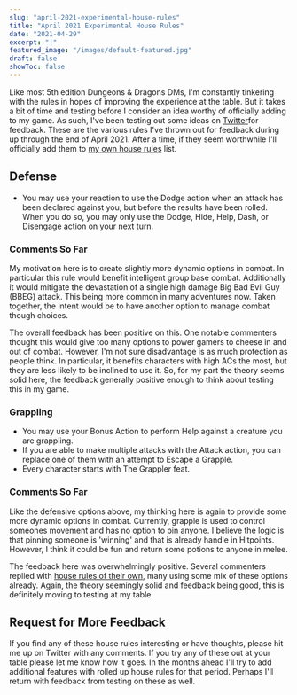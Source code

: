 ```yaml
---
slug: "april-2021-experimental-house-rules"
title: "April 2021 Experimental House Rules"
date: "2021-04-29"
excerpt: "|"
featured_image: "/images/default-featured.jpg"
draft: false
showToc: false
---
```


Like most 5th edition Dungeons & Dragons DMs, I'm constantly tinkering with the rules in hopes of improving the experience at the table. But it takes a bit of time and testing before I consider an idea worthy of officially adding to my game. As such, I've been testing out some ideas on [Twitter](https://www.twitter.com/optionalrule)for feedback. These are the various rules I've thrown out for feedback during up through the end of April 2021. After a time, if they seem worthwhile I'll officially add them to [my own house rules](https://optionalrule.com/2021/02/10/my-current-5e-house-rules/) list.

## Defense

  * You may use your reaction to use the Dodge action when an attack has been declared against you, but before the results have been rolled. When you do so, you may only use the Dodge, Hide, Help, Dash, or Disengage action on your next turn.

### Comments So Far

My motivation here is to create slightly more dynamic options in combat. In particular this rule would benefit intelligent group base combat. Additionally it would mitigate the devastation of a single high damage Big Bad Evil Guy (BBEG) attack. This being more common in many adventures now. Taken together, the intent would be to have another option to manage combat though choices.

The overall feedback has been positive on this. One notable commenters thought this would give too many options to power gamers to cheese in and out of combat. However, I'm not sure disadvantage is as much protection as people think. In particular, it benefits characters with high ACs the most, but they are less likely to be inclined to use it. So, for my part the theory seems solid here, the feedback generally positive enough to think about testing this in my game.

### Grappling

  * You may use your Bonus Action to perform Help against a creature you are grappling.
  * If you are able to make multiple attacks with the Attack action, you can replace one of them with an attempt to Escape a Grapple.
  * Every character starts with The Grappler feat.

### Comments So Far

Like the defensive options above, my thinking here is again to provide some more dynamic options in combat. Currently, grapple is used to control someones movement and has no option to pin anyone. I believe the logic is that pinning someone is 'winning' and that is already handle in Hitpoints. However, I think it could be fun and return some potions to anyone in melee.

The feedback here was overwhelmingly positive. Several commenters replied with [house rules of their own](https://thinkdm.org/2018/06/16/grappling/), many using some mix of these options already. Again, the theory seemingly solid and feedback being good, this is definitely moving to testing at my table.

## Request for More Feedback

If you find any of these house rules interesting or have thoughts, please hit me up on Twitter with any comments. If you try any of these out at your table please let me know how it goes. In the months ahead I'll try to add additional features with rolled up house rules for that period. Perhaps I'll return with feedback from testing on these as well.